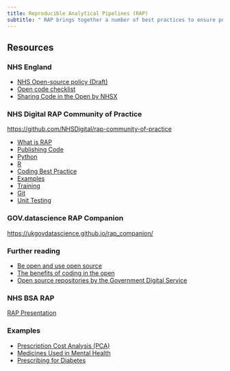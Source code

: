 ```yaml
---
title: Reproducible Analytical Pipelines (RAP)
subtitle: " RAP brings together a number of best practices to ensure published NHS statistics meet the highest standards of transparency and reproducibility."
---
```


## Resources

### NHS England

- [NHS Open-source policy (Draft)](https://github.com/nhsx/open-source-policy/blob/main/open-source-policy.md)
- [Open code checklist](https://github.com/nhsx/analyticsunit-template/blob/main/OPEN_CODE_CHECKLIST.md)
- [Sharing Code in the Open by NHSX](https://nhsx.github.io/AnalyticsUnit/codeintheopen.html)

### NHS Digital RAP Community of Practice

[https://github.com/NHSDigital/rap-community-of-practice](https://github.com/NHSDigital/rap-community-of-practice)

- [What is RAP](https://github.com/NHSDigital/rap-community-of-practice/blob/main/what_is_RAP/README.md)
- [Publishing Code](https://github.com/NHSDigital/rap-community-of-practice/blob/main/implementing_RAP/general_guidance/how-to-publish-your-code-in-the-open.md)
- [Python](https://github.com/NHSDigital/rap-community-of-practice/blob/main/implementing_RAP/README.md#python)
- [R](https://github.com/NHSDigital/rap-community-of-practice/blob/main/implementing_RAP/README.md#r)
- [Coding Best Practice](https://github.com/NHSDigital/rap-community-of-practice/blob/main/implementing_RAP/general_guidance/coding-best-practice.md)
- [Examples](https://github.com/NHSDigital/data-analytics-services#rap-repositories)
- [Training](https://github.com/NHSDigital/rap-community-of-practice/blob/main/implementing_RAP/general_guidance/training-your-team.md)
- [Git](https://github.com/NHSDigital/rap-community-of-practice/blob/main/implementing_RAP/README.md#git)
- [Unit Testing](https://github.com/NHSDigital/rap-community-of-practice/blob/main/implementing_RAP/python/unit-testing.md)

### GOV.datascience RAP Companion

[https://ukgovdatascience.github.io/rap_companion/](https://ukgovdatascience.github.io/rap_companion/)

### Further reading

- [Be open and use open source](https://www.gov.uk/guidance/be-open-and-use-open-source)
- [The benefits of coding in the open](https://gds.blog.gov.uk/2017/09/04/the-benefits-of-coding-in-the-open/)
- [Open source repositories by the Government Digital Service](https://github.com/alphagov)

### NHS BSA RAP

[RAP Presentation](https://github.com/nhsbsa-data-analytics/coffee-and-coding/blob/master/2021-10-20%20R%20Markdown%20and%20Official%20Statistics/rap-presentation.Rmd)

### Examples

- [Prescription Cost Analysis (PCA)](https://nhsbsa-opendata.s3.eu-west-2.amazonaws.com/pca/pca_summary_narrative_2020_21_v001.html)
- [Medicines Used in Mental Health](https://nhsbsa-opendata.s3.eu-west-2.amazonaws.com/mumh/mumh_annual_2020_21_v001.html)
- [Prescribing for Diabetes](https://nhsbsa-opendata.s3.eu-west-2.amazonaws.com/pfd/pfd_annual_2020_21_v001.html)
